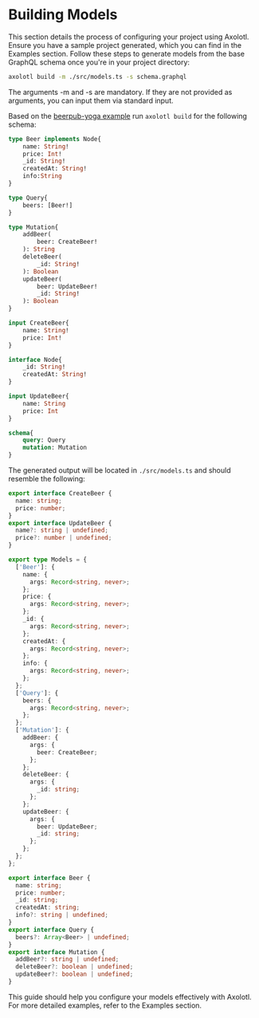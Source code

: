 # Building Models

This section details the process of configuring your project using Axolotl. Ensure you have a sample project generated, which you can find in the Examples section. Follow these steps to generate models from the base GraphQL schema once you're in your project directory:
```sh
axolotl build -m ./src/models.ts -s schema.graphql
```

The arguments -m and -s are mandatory. If they are not provided as arguments, you can input them via standard input.

Based on the [beerpub-yoga example](/examples/beerpub-yoga) run `axolotl build` for the following schema:
```graphql
type Beer implements Node{
	name: String!
	price: Int!
	_id: String!
	createdAt: String!
	info:String
}

type Query{
	beers: [Beer!]
}

type Mutation{
	addBeer(
		beer: CreateBeer!
	): String
	deleteBeer(
		_id: String!
	): Boolean
	updateBeer(
		beer: UpdateBeer!
		_id: String!
	): Boolean
}

input CreateBeer{
	name: String!
	price: Int!
}

interface Node{
	_id: String!
	createdAt: String!
}

input UpdateBeer{
	name: String
	price: Int
}

schema{
	query: Query
	mutation: Mutation
}
```

The generated output will be located in `./src/models.ts` and should resemble the following:
```ts
export interface CreateBeer {
  name: string;
  price: number;
}
export interface UpdateBeer {
  name?: string | undefined;
  price?: number | undefined;
}

export type Models = {
  ['Beer']: {
    name: {
      args: Record<string, never>;
    };
    price: {
      args: Record<string, never>;
    };
    _id: {
      args: Record<string, never>;
    };
    createdAt: {
      args: Record<string, never>;
    };
    info: {
      args: Record<string, never>;
    };
  };
  ['Query']: {
    beers: {
      args: Record<string, never>;
    };
  };
  ['Mutation']: {
    addBeer: {
      args: {
        beer: CreateBeer;
      };
    };
    deleteBeer: {
      args: {
        _id: string;
      };
    };
    updateBeer: {
      args: {
        beer: UpdateBeer;
        _id: string;
      };
    };
  };
};

export interface Beer {
  name: string;
  price: number;
  _id: string;
  createdAt: string;
  info?: string | undefined;
}
export interface Query {
  beers?: Array<Beer> | undefined;
}
export interface Mutation {
  addBeer?: string | undefined;
  deleteBeer?: boolean | undefined;
  updateBeer?: boolean | undefined;
}
```

This guide should help you configure your models effectively with Axolotl. For more detailed examples, refer to the Examples section.